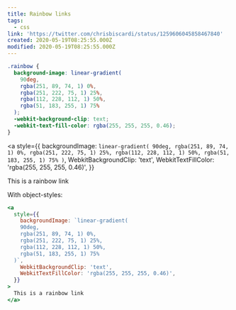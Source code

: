 ```yaml
---
title: Rainbow links
tags:
  - css
link: 'https://twitter.com/chrisbiscardi/status/1259606045858467840'
created: 2020-05-19T08:25:55.000Z
modified: 2020-05-19T08:25:55.000Z
---
```


```css
.rainbow {
  background-image: linear-gradient(
    90deg,
    rgba(251, 89, 74, 1) 0%,
    rgba(251, 222, 75, 1) 25%,
    rgba(112, 228, 112, 1) 50%,
    rgba(51, 183, 255, 1) 75%
  );
  -webkit-background-clip: text;
  -webkit-text-fill-color: rgba(255, 255, 255, 0.46);
}
```

<a
  style={{
    backgroundImage: `linear-gradient(
    90deg,
    rgba(251, 89, 74, 1) 0%,
    rgba(251, 222, 75, 1) 25%,
    rgba(112, 228, 112, 1) 50%,
    rgba(51, 183, 255, 1) 75%
  )`,
    WebkitBackgroundClip: 'text',
    WebkitTextFillColor: 'rgba(255, 255, 255, 0.46)',
  }}
>
  This is a rainbow link
</a>

With object-styles:

```jsx
<a
  style={{
    backgroundImage: `linear-gradient(
    90deg,
    rgba(251, 89, 74, 1) 0%,
    rgba(251, 222, 75, 1) 25%,
    rgba(112, 228, 112, 1) 50%,
    rgba(51, 183, 255, 1) 75%
  )`,
    WebkitBackgroundClip: 'text',
    WebkitTextFillColor: 'rgba(255, 255, 255, 0.46)',
  }}
>
  This is a rainbow link
</a>
```
